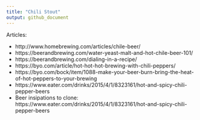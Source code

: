 ```yaml
---
title: "Chili Stout"
output: github_document
---
```



Articles:

* http://www.homebrewing.com/articles/chile-beer/
* https://beerandbrewing.com/water-yeast-malt-and-hot-chile-beer-101/
* https://beerandbrewing.com/dialing-in-a-recipe/
* https://byo.com/article/hot-hot-hot-brewing-with-chili-peppers/
* https://byo.com/bock/item/1088-make-your-beer-burn-bring-the-heat-of-hot-peppers-to-your-brewing
* https://www.eater.com/drinks/2015/4/1/8323161/hot-and-spicy-chili-pepper-beers
* Beer insipations to clone: https://www.eater.com/drinks/2015/4/1/8323161/hot-and-spicy-chili-pepper-beers
